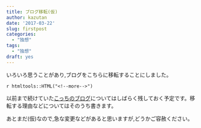 ```yaml
---
title: ブログ移転(仮)
author: kazutan
date: '2017-03-22'
slug: firstpost
categories:
  - "独想"
tags:
  - "独想"
draft: yes
---
```


いろいろ思うことがあり,ブログをこちらに移転することにしました。

`r htmltools::HTML("<!--more-->")`

以前まで続けていた[こっちのブログ](http://blog.kz-md.net/)についてはしばらく残しておく予定です。移転する理由などについてはそのうち書きます。

あとまだ(仮)なので,急な変更などがあると思いますが,どうかご容赦ください。